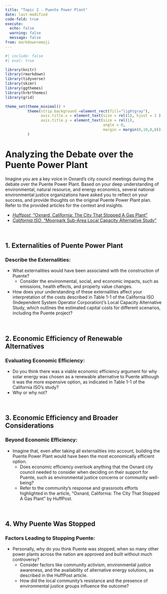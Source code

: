 ```yaml
---
title: "Topic 2 - Puente Power Plant"
date: last-modified
code-fold: true
execute: 
  echo: false
  warning: false
  message: false
from: markdown+emoji
---
```

```r
#| include: false
#| eval: true

library(knitr)
library(rmarkdown)
library(tidyverse)
library(skimr)
library(ggthemes)
library(hrbrthemes)
library(grid)

theme_set(theme_minimal() +
          theme(strip.background =element_rect(fill="lightgray"),
                axis.title.x = element_text(size = rel(1), hjust = 1 ),
                axis.title.y = element_text(size = rel(1), 
                                            angle = 0,
                                            margin = margin(0,10,0,0)))
          )

```


# Analyzing the Debate over the Puente Power Plant

Imagine you are a key voice in Oxnard's city council meetings during the debate over the Puente Power Plant. Based on your deep understanding of environmental, natural resource, and energy economics, several national environmental justice organizations have asked you to reflect on your success, and provide thoughts on the original Puente Power Plant plan. Refer to the provided articles for the context and insights.

- [_Huffpost_, "Oxnard, California: The City That Stopped A Gas Plant"](https://bcecon.github.io/econ-rw/2-app-huffpost-2019-0612-oxnard.pdf)
- [_California ISO_, "Moorpark Sub-Area Local Capacity Alternative Study"](https://bcecon.github.io/econ-rw/2-app-CAISO-2017-moorpark.pdf)

<br>

## 1. Externalities of Puente Power Plant

### Describe the Externalities:
- What externalities would have been associated with the construction of Puente?
  - Consider the environmental, social, and economic impacts, such as emissions, health effects, and property value changes.
- How does your understanding of these externalities affect your interpretation of the costs described in Table 1-1 of the California ISO (Independent System Operator Corporation)'s Local Capacity Alternative Study, which outlines the estimated capital costs for different scenarios, including the Puente project?

<br>

## 2. Economic Efficiency of Renewable Alternatives

### Evaluating Economic Efficiency:
- Do you think there was a viable economic efficiency argument for why solar energy was chosen as a renewable alternative to Puente although it was the more expensive option, as indicated in Table 1-1 of the California ISO's study?
- Why or why not?

<br>

## 3. Economic Efficiency and Broader Considerations

### Beyond Economic Efficiency:
- Imagine that, even after taking all externalities into account, building the Puente Power Plant would have been the most economically efficient option.
  - Does economic efficiency overlook anything that the Oxnard city council needed to consider when deciding on their support for Puente, such as environmental justice concerns or community well-being?
  - Refer to the community's response and grassroots efforts highlighted in the article, "Oxnard, California: The City That Stopped A Gas Plant" by HuffPost.

<br>

## 4. Why Puente Was Stopped

### Factors Leading to Stopping Puente:
- Personally, why do you think Puente was stopped, when so many other power plants across the nation are approved and built without much controversy?
  - Consider factors like community activism, environmental justice awareness, and the availability of alternative energy solutions, as described in the HuffPost article.
  - How did the local community's resistance and the presence of environmental justice groups influence the outcome?
